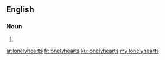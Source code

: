 ==English==

===Noun===
{{head|en|plural}}

# {{plural of|lonelyheart|lang=en|nocat=1}}

[[ar:lonelyhearts]]
[[fr:lonelyhearts]]
[[ku:lonelyhearts]]
[[my:lonelyhearts]]
